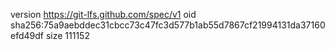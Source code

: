 version https://git-lfs.github.com/spec/v1
oid sha256:75a9aebddec31cbcc73c47fc3d577b1ab55d7867cf21994131da37160efd49df
size 111152
